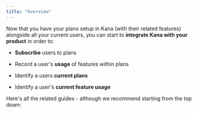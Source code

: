 ```yaml
---
title: "Overview"
---
```


Now that you have your plans setup in Kana (with their related features) alongside all your current users, you can start to **integrate Kana with your product** in order to:

- **Subscribe** users to plans

- Record a user's **usage** of features within plans

- Identify a users **current plans**

- Identify a user's **current feature usage**

Here's all the related guides - although we recommend starting from the top down:

<Card
  title="Subscribe Users to Plans"
  icon="square-dollar"
  href="/guides/ruby/integrating-kana/subscribe-users-to-plans"
/>

<Card
  title="Record Feature Usage"
  icon="video"
  href="/guides/ruby/integrating-kana/record-feature-usage"
/>

<Card
  title="Identify a User's Feature Entitlement"
  icon="shield-keyhole"
  href="/guides/ruby/integrating-kana/identify-a-users-feature-entitlement"
/>

